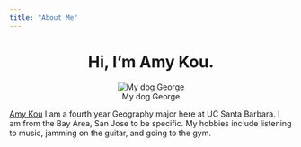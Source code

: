 ```yaml
---
title: "About Me"
---
```

  
<center>
# Hi, I'm Amy Kou.

![My dog George](./_site/img/my_dog.png)

</center>
  
[Amy Kou](https://github.com/amykou43/amykou43.git/) I am a fourth year Geography major here at UC Santa Barbara. I am from the Bay Area, San Jose to be specific. My hobbies include listening to music, jamming on the guitar, and going to the gym. 
